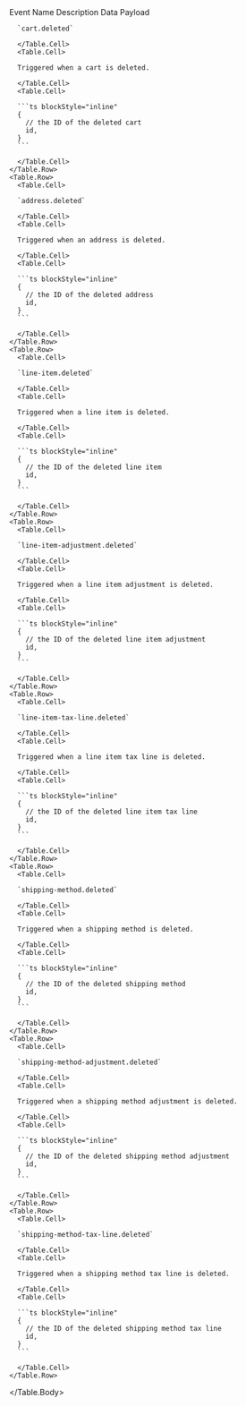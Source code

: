 
<Table>
  <Table.Header>
    <Table.Row>
      <Table.HeaderCell>Event Name</Table.HeaderCell>
      <Table.HeaderCell>Description</Table.HeaderCell>
      <Table.HeaderCell>Data Payload</Table.HeaderCell>
    </Table.Row>
  </Table.Header>
  <Table.Body>
    <Table.Row>
      <Table.Cell>

      `cart.deleted`

      </Table.Cell>
      <Table.Cell>

      Triggered when a cart is deleted.

      </Table.Cell>
      <Table.Cell>

      ```ts blockStyle="inline"
      {
        // the ID of the deleted cart
        id,
      }
      ```

      </Table.Cell>
    </Table.Row>
    <Table.Row>
      <Table.Cell>

      `address.deleted`

      </Table.Cell>
      <Table.Cell>

      Triggered when an address is deleted.

      </Table.Cell>
      <Table.Cell>

      ```ts blockStyle="inline"
      {
        // the ID of the deleted address
        id,
      }
      ```

      </Table.Cell>
    </Table.Row>
    <Table.Row>
      <Table.Cell>

      `line-item.deleted`

      </Table.Cell>
      <Table.Cell>

      Triggered when a line item is deleted.

      </Table.Cell>
      <Table.Cell>

      ```ts blockStyle="inline"
      {
        // the ID of the deleted line item
        id,
      }
      ```

      </Table.Cell>
    </Table.Row>
    <Table.Row>
      <Table.Cell>

      `line-item-adjustment.deleted`

      </Table.Cell>
      <Table.Cell>

      Triggered when a line item adjustment is deleted.

      </Table.Cell>
      <Table.Cell>

      ```ts blockStyle="inline"
      {
        // the ID of the deleted line item adjustment
        id,
      }
      ```

      </Table.Cell>
    </Table.Row>
    <Table.Row>
      <Table.Cell>

      `line-item-tax-line.deleted`

      </Table.Cell>
      <Table.Cell>

      Triggered when a line item tax line is deleted.

      </Table.Cell>
      <Table.Cell>

      ```ts blockStyle="inline"
      {
        // the ID of the deleted line item tax line
        id,
      }
      ```

      </Table.Cell>
    </Table.Row>
    <Table.Row>
      <Table.Cell>

      `shipping-method.deleted`

      </Table.Cell>
      <Table.Cell>

      Triggered when a shipping method is deleted.

      </Table.Cell>
      <Table.Cell>

      ```ts blockStyle="inline"
      {
        // the ID of the deleted shipping method
        id,
      }
      ```

      </Table.Cell>
    </Table.Row>
    <Table.Row>
      <Table.Cell>

      `shipping-method-adjustment.deleted`

      </Table.Cell>
      <Table.Cell>

      Triggered when a shipping method adjustment is deleted.

      </Table.Cell>
      <Table.Cell>

      ```ts blockStyle="inline"
      {
        // the ID of the deleted shipping method adjustment
        id,
      }
      ```

      </Table.Cell>
    </Table.Row>
    <Table.Row>
      <Table.Cell>

      `shipping-method-tax-line.deleted`

      </Table.Cell>
      <Table.Cell>

      Triggered when a shipping method tax line is deleted.

      </Table.Cell>
      <Table.Cell>

      ```ts blockStyle="inline"
      {
        // the ID of the deleted shipping method tax line
        id,
      }
      ```

      </Table.Cell>
    </Table.Row>
  </Table.Body>
</Table>
